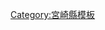 <noinclude>{{日本都道府縣行政區劃}}</noinclude>{{Navbox
|name = 宮崎縣
|state = {{{state|autocollapse}}}
|title = [[宮崎縣]][[日本行政區劃|行政區劃]]
|image = [[File:Flag of Miyazaki Prefecture.svg|80px|宮崎縣縣徽]]<br />[[File:Flag map of Miyazaki Prefecture.svg|80px|宮崎縣地圖]]
|titlestyle = background:#efefef;
|bodystyle = background:#f9f9f9;
|groupstyle = background:#efefef;text-align:center;
|oddstyle = background:#fcfcfc;
|bodyclass = hlist

|group1 = 市部
|list1 =
* [[宮崎市]]
* [[都城市]]
* [[延岡市]]
* [[日南市]]
* [[小林市]]
* [[日向市]]
* [[串間市]]
* [[西都市]]
* [[蝦野市]]

|group2 = [[北諸縣郡]]
|list2 =
* [[三股町]]

|group3 = [[西諸縣郡]]
|list3 =
* [[高原町]]

|group4 = [[東諸縣郡]]
|list4 =
* [[國富町]]
* [[綾町]]

|group5 = [[兒湯郡]]
|list5 =
* [[高鍋町]]
* [[新富町]]
* [[西米良村]]
* [[木城町]]
* [[川南町]]
* [[都農町]]

|group6 = [[東臼杵郡]]
|list6=
* [[門川町]]
* [[諸塚村]]
* [[椎葉村]]
* [[美鄉町 (宮崎縣)|美鄉町]]

|group7 = [[西臼杵郡]]
|list7 =
* [[高千穗町]]
* [[日之影町]]
* [[五瀨町]]
}}<noinclude>
{{DEFAULTSORT:Miyazaki}}
[[Category:宮崎縣模板]]
</noinclude>